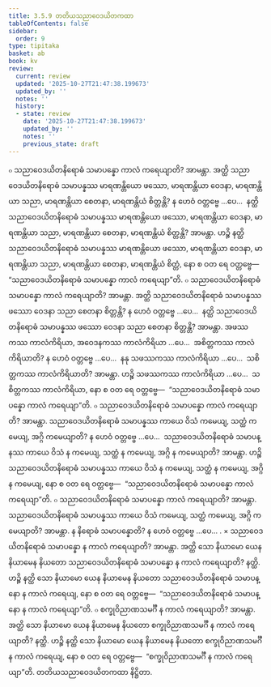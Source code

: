 ```yaml
---
title: 3.5.9 တတိယသညာဝေဒယိတကထာ
tableOfContents: false
sidebar:
  order: 9
type: tipitaka
basket: ab
book: kv
review:
  current: review
  updated: '2025-10-27T21:47:38.199673'
  updated_by: ''
  notes: ''
  history:
  - state: review
    date: '2025-10-27T21:47:38.199673'
    updated_by: ''
    notes: ''
    previous_state: draft
---
```



<ReviewStatus review={frontmatter.review} showDetails={true} />

<HypothesisAnnotation frontmatter={frontmatter} />

<DynamicBreadcrumb />

<Division number="732" book="kv" e="ch" v="32" p="375">

<Paragraph number="2320" book="kv">
๐ သညာဝေဒယိတနိရောဓံ သမာပန္နော ကာလံ ကရေယျာတိ? အာမန္တာ. အတ္ထိ သညာဝေဒယိတနိရောဓံ သမာပန္နဿ မာရဏန္တိယော ဖဿော, မာရဏန္တိယာ ဝေဒနာ, မာရဏန္တိယာ သညာ, မာရဏန္တိယာ စေတနာ, မာရဏန္တိယံ စိတ္တန္တိ? န ဟေဝံ ဝတ္တဗ္ဗေ …ပေ…  နတ္ထိ သညာဝေဒယိတနိရောဓံ သမာပန္နဿ မာရဏန္တိယော ဖဿော, မာရဏန္တိယာ ဝေဒနာ, မာရဏန္တိယာ သညာ, မာရဏန္တိယာ စေတနာ, မာရဏန္တိယံ စိတ္တန္တိ? အာမန္တာ. ဟဉ္စိ နတ္ထိ သညာဝေဒယိတနိရောဓံ သမာပန္နဿ မာရဏန္တိယော ဖဿော, မာရဏန္တိယာ ဝေဒနာ, မာရဏန္တိယာ သညာ, မာရဏန္တိယာ စေတနာ, မာရဏန္တိယံ စိတ္တံ, နော စ ဝတ ရေ ဝတ္တဗ္ဗေ—  “သညာဝေဒယိတနိရောဓံ သမာပန္နော ကာလံ ကရေယျာ”တိ.
</Paragraph>

<Paragraph number="2321" book="kv">
๐ သညာဝေဒယိတနိရောဓံ သမာပန္နော ကာလံ ကရေယျာတိ? အာမန္တာ. အတ္ထိ သညာဝေဒယိတနိရောဓံ သမာပန္နဿ ဖဿော ဝေဒနာ သညာ စေတနာ စိတ္တန္တိ? န ဟေဝံ ဝတ္တဗ္ဗေ …ပေ…  နတ္ထိ သညာဝေဒယိတနိရောဓံ သမာပန္နဿ ဖဿော ဝေဒနာ သညာ စေတနာ စိတ္တန္တိ? အာမန္တာ. အဖဿကဿ ကာလံကိရိယာ, အဝေဒနကဿ ကာလံကိရိယာ …ပေ…  အစိတ္တကဿ ကာလံကိရိယာတိ? န ဟေဝံ ဝတ္တဗ္ဗေ …ပေ…  နနု သဖဿကဿ ကာလံကိရိယာ …ပေ…  သစိတ္တကဿ ကာလံကိရိယာတိ? အာမန္တာ. ဟဉ္စိ သဖဿကဿ ကာလံကိရိယာ …ပေ…  သစိတ္တကဿ ကာလံကိရိယာ, နော စ ဝတ ရေ ဝတ္တဗ္ဗေ—  “သညာဝေဒယိတနိရောဓံ သမာပန္နော ကာလံ ကရေယျာ”တိ.
</Paragraph>

<Paragraph number="2322" book="kv">
๐ သညာဝေဒယိတနိရောဓံ သမာပန္နော ကာလံ ကရေယျာတိ? အာမန္တာ. သညာဝေဒယိတနိရောဓံ သမာပန္နဿ ကာယေ ဝိသံ ကမေယျ, သတ္ထံ ကမေယျ, အဂ္ဂိ ကမေယျာတိ? န ဟေဝံ ဝတ္တဗ္ဗေ …ပေ…  သညာဝေဒယိတနိရောဓံ သမာပန္နဿ ကာယေ ဝိသံ န ကမေယျ, သတ္ထံ န ကမေယျ, အဂ္ဂိ န ကမေယျာတိ? အာမန္တာ. ဟဉ္စိ သညာဝေဒယိတနိရောဓံ သမာပန္နဿ ကာယေ ဝိသံ န ကမေယျ, သတ္ထံ န ကမေယျ, အဂ္ဂိ န ကမေယျ, နော စ ဝတ ရေ ဝတ္တဗ္ဗေ—  “သညာဝေဒယိတနိရောဓံ သမာပန္နော ကာလံ ကရေယျာ”တိ.
</Paragraph>

<Paragraph number="2323" book="kv">
๐ သညာဝေဒယိတနိရောဓံ သမာပန္နော ကာလံ ကရေယျာတိ? အာမန္တာ. သညာဝေဒယိတနိရောဓံ သမာပန္နဿ ကာယေ ဝိသံ ကမေယျ, သတ္ထံ ကမေယျ, အဂ္ဂိ ကမေယျာတိ? အာမန္တာ. န နိရောဓံ သမာပန္နောတိ? န ဟေဝံ ဝတ္တဗ္ဗေ …ပေ… .
</Paragraph>

</Division>
<Division number="733" book="kv" e="ch" v="32" p="376">

<Paragraph number="2324" book="kv">
× သညာဝေဒယိတနိရောဓံ သမာပန္နော န ကာလံ ကရေယျာတိ? အာမန္တာ. အတ္ထိ သော နိယာမော ယေန နိယာမေန နိယတော သညာဝေဒယိတနိရောဓံ သမာပန္နော န ကာလံ ကရေယျာတိ? နတ္ထိ. ဟဉ္စိ နတ္ထိ သော နိယာမော ယေန နိယာမေန နိယတော သညာဝေဒယိတနိရောဓံ သမာပန္နော န ကာလံ ကရေယျ, နော စ ဝတ ရေ ဝတ္တဗ္ဗေ—  “သညာဝေဒယိတနိရောဓံ သမာပန္နော န ကာလံ ကရေယျာ”တိ.
</Paragraph>

</Division>
<Division number="734" book="kv" e="ch" v="32" p="376">

<Paragraph number="2325" book="kv">
๐ စက္ခုဝိညာဏသမင်္ဂီ န ကာလံ ကရေယျာတိ? အာမန္တာ. အတ္ထိ သော နိယာမော ယေန နိယာမေန နိယတော စက္ခုဝိညာဏသမင်္ဂီ န ကာလံ ကရေယျာတိ? နတ္ထိ. ဟဉ္စိ နတ္ထိ သော နိယာမော ယေန နိယာမေန နိယတော စက္ခုဝိညာဏသမင်္ဂီ န ကာလံ ကရေယျ, နော စ ဝတ ရေ ဝတ္တဗ္ဗေ—  “စက္ခုဝိညာဏသမင်္ဂီ န ကာလံ ကရေယျာ”တိ.

</Paragraph>
</Division>

<Paragraph number="2326" type="center" book="kv">
တတိယသညာဝေဒယိတကထာ နိဋ္ဌိတာ.
</Paragraph>